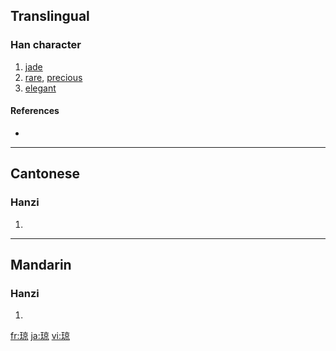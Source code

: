 {{also|瓊}}
==Translingual==

===Han character===
{{Han char|rn=96|rad=玉|as=08|sn=12|four=|canj=一土卜口火 (MGYRF)}}

# [[jade]]
# [[rare]], [[precious]]
# [[elegant]]

====References====
* {{Han ref|kx=0736.081|hdz=21123.020|uh=743C|ud=29756}}

----

==Cantonese==

===Hanzi===
{{yue-hanzi|jyut=|y=king4|tra=瓊}}

# {{defn|Cantonese}}

----

==Mandarin==

===Hanzi===
{{cmn-hanzi|tra=瓊|pin=[[qióng]] ([[qiong2]])|wg=ch'iung<sup>2</sup>}}

# {{defn|Mandarin}}

[[fr:琼]]
[[ja:琼]]
[[vi:琼]]